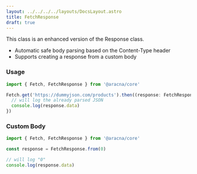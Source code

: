 ```yaml
---
layout: ../../../../layouts/DocsLayout.astro
title: FetchResponse
draft: true
---
```


This class is an enhanced version of the Response class.

- Automatic safe body parsing based on the Content-Type header
- Supports creating a response from a custom body

### Usage

```ts
import { Fetch, FetchResponse } from '@aracna/core'

Fetch.get('https://dummyjson.com/products').then((response: FetchResponse) => {
  // will log the already parsed JSON
  console.log(response.data)
})
```

### Custom Body

```ts
import { Fetch, FetchResponse } from '@aracna/core'

const response = FetchResponse.from(0)

// will log "0"
console.log(response.data)
```
